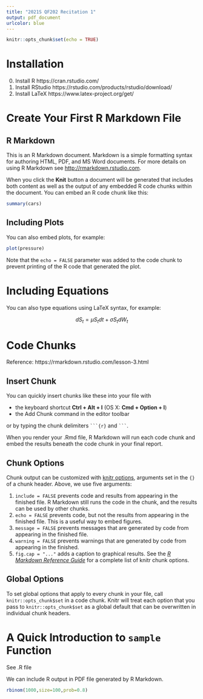 ---
title: "2021S QF202 Recitation 1"
output: pdf_document
urlcolor: blue
---

```{r setup, include=FALSE}
knitr::opts_chunk$set(echo = TRUE)
```
# Installation
0. Install R https://cran.rstudio.com/
1. Install RStudio https://rstudio.com/products/rstudio/download/
2. Install LaTeX https://www.latex-project.org/get/



# Create Your First R Markdown File
## R Markdown

This is an R Markdown document. Markdown is a simple formatting syntax for authoring HTML, PDF, and MS Word documents. For more details on using R Markdown see <http://rmarkdown.rstudio.com>.

When you click the **Knit** button a document will be generated that includes both content as well as the output of any embedded R code chunks within the document. You can embed an R code chunk like this:

```{r cars, include=FALSE}
summary(cars)
```

## Including Plots

You can also embed plots, for example:

```{r pressure, echo = FALSE}
plot(pressure)
```

Note that the `echo = FALSE` parameter was added to the code chunk to prevent printing of the R code that generated the plot.

# Including Equations

You can also type equations using LaTeX syntax, for example:

$$dS_t=\mu S_tdt+\sigma S_tdW_t$$
\begin{align*}
\log(S_{t})&=\log \left(S_{0}\exp \left(\left(\mu -{\frac {\sigma ^{2}}{2}}\right)t+\sigma W_{t}\right)\right)\\
&=\log(S_{0})+\left(\mu -{\frac {\sigma ^{2}}{2}}\right)t+\sigma W_{t}
\end{align*}

# Code Chunks
Reference: https://rmarkdown.rstudio.com/lesson-3.html

## Insert Chunk
You can quickly insert chunks like these into your file with

* the keyboard shortcut **Ctrl + Alt + I** (OS X: **Cmd + Option + I**)
* the Add Chunk  command in the editor toolbar

or by typing the chunk delimiters ` ```{r} ` and ` ``` `.

When you render your .Rmd file, R Markdown will run each code chunk and embed the results beneath the code chunk in your final report.

## Chunk Options
Chunk output can be customized with [knitr options](https://yihui.org/knitr/options/), arguments set in the `{}` of a chunk header. Above, we use five arguments:

1. `include = FALSE` prevents code and results from appearing in the finished file. R Markdown still runs the code in the chunk, and the results can be used by other chunks.
1. `echo = FALSE` prevents code, but not the results from appearing in the finished file. This is a useful way to embed figures.
1. `message = FALSE` prevents messages that are generated by code from appearing in the finished file.
1. `warning = FALSE` prevents warnings that are generated by code from appearing in the finished.
1. `fig.cap = "..."` adds a caption to graphical results.
See the [*R Markdown Reference Guide*](https://rstudio.com/wp-content/uploads/2015/03/rmarkdown-reference.pdf) for a complete list of knitr chunk options.

## Global Options
To set global options that apply to every chunk in your file, call `knitr::opts_chunk$set` in a code chunk. Knitr will treat each option that you pass to `knitr::opts_chunk$set` as a global default that can be overwritten in individual chunk headers.

# A Quick Introduction to `sample` Function
See .R file

We can include R output in PDF file generated by R Markdown.
```{r}
rbinom(1000,size=100,prob=0.8)

```

